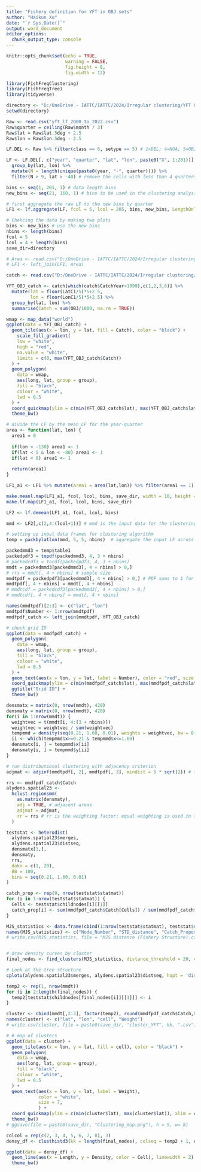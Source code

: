 ```yaml
---
title: "Fishery definition for YFT in OBJ sets"
author: "Haikun Xu"
date: "`r Sys.Date()`"
output: word_document
editor_options: 
  chunk_output_type: console
---
```


```r
knitr::opts_chunk$set(echo = TRUE,
                      warning = FALSE,
                      fig.height = 8,
                      fig.width = 12)
```

```r
library(FishFreqClustering)
library(FishFreqTree)
library(tidyverse)

directory <- "D:/OneDrive - IATTC/IATTC/2024/Irregular clustering/YFT OBJ/"
setwd(directory)

Raw <- read.csv("yft_lf_2000_to_2022.csv")
Raw$quarter = ceiling(Raw$month / 3)
Raw$lat = Raw$lat.5deg + 2.5
Raw$lon = Raw$lon.5deg - 2.5
```

```r
LF.DEL <- Raw %>% filter(class == 6, setype == 5) # 1=DEL; 4=NOA; 5=OBJ

LF <- LF.DEL[, c("year", "quarter", "lat", "lon", paste0("X", 1:201))] %>%
  group_by(lat, lon) %>%
  mutate(N = length(unique(paste0(year, "-", quarter)))) %>%
  filter(N > 9, lat > -40) # remove the cells with less than 4 quarters of data since 2000

bins <- seq(1, 201, 1) # data length bins
new_bins <- seq(21, 160, 1) # bins to be used in the clustering analysis

# first aggregate the raw LF to the new bins by quarter
LF1 <- lf.aggregate(LF, fcol = 5, lcol = 205, bins, new_bins, LengthOnly = FALSE)

# Chekcing the data by making two plots
bins <- new_bins # use the new bins
nbins <- length(bins)
fcol = 5
lcol = 4 + length(bins)
save_dir=directory

# Area <- read.csv("D:/OneDrive - IATTC/IATTC/2024/Irregular clustering/YFT DEL/cluster_YFT.csv")
# LF1 <- left_join(LF1, Area)
```

```r
catch <- read.csv("D:/OneDrive - IATTC/IATTC/2024/Irregular clustering/YFT OBJ/EPO PS YFT by set type 1x1.csv")

YFT_OBJ_catch <- catch[which(catch$CatchYear>1999),c(1,2,3,6)] %>%
  mutate(lat = floor(LatC1/5)*5+2.5,
         lon = floor(LonC1/5)*5+2.5) %>%
  group_by(lat, lon) %>%
  summarise(Catch = sum(OBJ/1000, na.rm = TRUE))

wmap <- map_data("world")
ggplot(data = YFT_OBJ_catch) +
  geom_tile(aes(x = lon, y = lat, fill = Catch), color = "black") +
    scale_fill_gradient(
    low = "white",
    high = "red",
    na.value = "white",
    limits = c(0, max(YFT_OBJ_catch$Catch))
  ) +
  geom_polygon(
    data = wmap,
    aes(long, lat, group = group),
    fill = "black",
    colour = "white",
    lwd = 0.5
  ) +
  coord_quickmap(ylim = c(min(YFT_OBJ_catch$lat), max(YFT_OBJ_catch$lat)), xlim = c(min(YFT_OBJ_catch$lon), max(YFT_OBJ_catch$lon))) +
  theme_bw()
```

```r
# divide the LF by the mean LF for the year-quarter
area <- function(lat, lon) {
  area1 = 0
  
  if(lon < -130) area1 <- 1
  if(lat < 5 & lon < -80) area1 <- 1
  if(lat < 0) area1 <- 1
  
  return(area1)
}

LF1_a1 <- LF1 %>% mutate(area1 = area(lat,lon)) %>% filter(area1 == 1)

make.meanl.map(LF1_a1, fcol, lcol, bins, save_dir, width = 10, height = 10)
make.lf.map(LF1_a1, fcol, lcol, bins, save_dir)

LF2 <- lf.demean(LF1_a1, fcol, lcol, bins)

mmd <- LF2[,c(2,4:(lcol+1))] # mmd is the input data for the clustering analysis - it should have year, lat, lon, and bin numbers

# setting up input data frames for clustering algorithm
temp = packbylatlon(mmd, 5, 5, nbins)  # aggregate the input LF across time for each grid cell

packedmmd3 = temp$table1
packedpdf3 = topdf(packedmmd3, 4, 3 + nbins)
# packedcdf3 = tocdf(packedpdf3, 4, 3 + nbins)
mmdt = packedmmd3[packedmmd3[, 4 + nbins] > 0,]
# rrs = mmdt[, 4 + nbins] # sample size
mmdtpdf = packedpdf3[packedmmd3[, 4 + nbins] > 0,] # PDF sums to 1 for each grid
mmdtpdf[, 4 + nbins] = mmdt[, 4 + nbins]
# mmdtcdf = packedcdf3[packedmmd3[, 4 + nbins] > 0,]
# mmdtcdf[, 4 + nbins] = mmdt[, 4 + nbins]

names(mmdtpdf)[2:3] <- c("lat", "lon")
mmdtpdf$Number <- 1:nrow(mmdtpdf)
mmdfpdf_catch <- left_join(mmdtpdf, YFT_OBJ_catch)

# check grid ID
ggplot(data = mmdfpdf_catch) +
  geom_polygon(
    data = wmap,
    aes(long, lat, group = group),
    fill = "black",
    colour = "white",
    lwd = 0.5
  ) +
  geom_text(aes(x = lon, y = lat, label = Number), color = "red", size = 5) +
  coord_quickmap(ylim = c(min(mmdfpdf_catch$lat), max(mmdfpdf_catch$lat)), xlim = c(min(mmdfpdf_catch$lon), max(mmdfpdf_catch$lon))) +
  ggtitle("Grid ID") +
  theme_bw()

densmatx = matrix(0, nrow(mmdt), 420)
densmaty = matrix(0, nrow(mmdt), 420)
for(i in 1:nrow(mmdt)) {
  weightvec = t(mmdt[i, 4:(3 + nbins)])
  weightvec = weightvec / sum(weightvec)
  tempmmd = density(seq(0.21, 1.60, 0.01), weights = weightvec, bw = 0.05)
  ii <- which(tempmmd$x>=0.21 & tempmmd$x<=1.60)
  densmatx[i, ] = tempmmd$x[ii]
  densmaty[i, ] = tempmmd$y[ii]
}

# run distributional clustering with adjacency criterion
adjmat <- adjinf(mmdtpdf[, 2], mmdtpdf[, 3], mindist = 5 * sqrt(2)) # the matrix specifying adjacency 

rrs <- mmdfpdf_catch$Catch
alydens.spatial23 <-
  hclust.regionsmm(
    as.matrix(densmaty),
    adj = TRUE, # adjacent areas
    adjmat = adjmat,
    rr = rrs # rr is the weighting factor; equal weighting is used in this case
  )
```

```r
teststat <- heterodist(
  alydens.spatial23$merges,
  alydens.spatial23$distseq,
  densmatx[1,],
  densmaty,
  rrs,
  doko = c(1, 20),
  BB = 100,
  bins = seq(0.21, 1.60, 0.01)
)

catch_prop <- rep(0, nrow(teststat$statmat))
for (i in 1:nrow(teststat$statmat)) {
  Cells <- teststat$childnodes[i][[1]]
  catch_prop[i] <- sum(mmdfpdf_catch$Catch[Cells]) / sum(mmdfpdf_catch$Catch)
}

MJS_statistics <- data.frame(cbind(1:nrow(teststat$statmat), teststat$statmat[,4], round(catch_prop,2)))
names(MJS_statistics) <- c("Node_Number", "STD_distance", "Catch_Proportion")
# write.csv(MJS_statistics, file = "MJS distance (Fishery Structure).csv", row.names = FALSE)


# draw density curves by cluster
final_nodes <- find_clusters(MJS_statistics, distance_threshold = 20, catch_threshold = 0.2)

# Look at the tree structure
cplotu(alydens.spatial23$merges, alydens.spatial23$distseq, hopt = 'dist', plotnum = final_nodes)

temp2 <- rep(1, nrow(mmdt))
for (i in 2:length(final_nodes)) {
  temp2[teststat$childnodes[final_nodes[i]][[1]]] <- i
}

cluster <- cbind(mmdt[,2:3], factor(temp2), round(mmdfpdf_catch$Catch,0))
names(cluster) <- c("lat", "lon", "cell", "Weight")
# write.csv(cluster, file = paste0(save_dir, "cluster_YFT", kk, ".csv"), row.names = FALSE)

# # map of clusters
ggplot(data = cluster) +
  geom_tile(aes(x = lon, y = lat, fill = cell), color = "black") +
  geom_polygon(
    data = wmap,
    aes(long, lat, group = group),
    fill = "black",
    colour = "white",
    lwd = 0.5
  ) +
  geom_text(aes(x = lon, y = lat, label = Weight),
            color = "white",
            size = 7,
            ) +
  coord_quickmap(ylim = c(min(cluster$lat), max(cluster$lat)), xlim = c(min(cluster$lon), max(cluster$lon))) +
  theme_bw()
# ggsave(file = paste0(save_dir, "Clustering_map.png"), h = 5, w= 8)

colcol = rep(c(2, 3, 4, 5, 6, 7, 8), 3)
densy_df <- clusthistd3(kk = length(final_nodes), colseq = temp2 + 1, colcol, plot = FALSE)

ggplot(data = densy_df) +
  geom_line(aes(x = Length, y = Density, color = Cell), linewidth = 2) +
  theme_bw()
```

